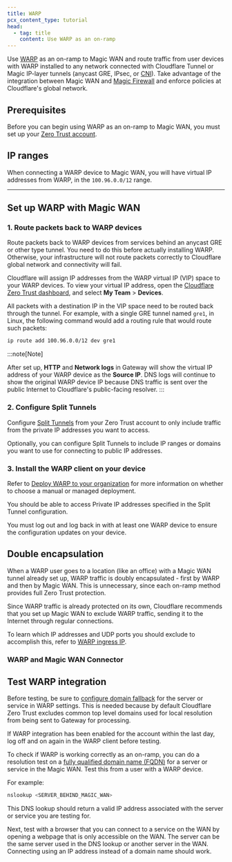 ```yaml
---
title: WARP
pcx_content_type: tutorial
head:
  - tag: title
    content: Use WARP as an on-ramp
---
```



Use [WARP](/cloudflare-one/connections/connect-devices/warp/) as an <GlossaryTooltip term="on-ramp">on-ramp</GlossaryTooltip> to Magic WAN and route traffic from user devices with WARP installed to any network connected with Cloudflare Tunnel or Magic IP-layer tunnels (<GlossaryTooltip term="anycast">anycast</GlossaryTooltip> <GlossaryTooltip term="GRE tunnel" link="/magic-wan/configuration/manually/how-to/configure-tunnels/#add-tunnels">GRE</GlossaryTooltip>, <GlossaryTooltip term="IPsec tunnel" link="/magic-wan/configuration/manually/how-to/configure-tunnels/#add-tunnels">IPsec</GlossaryTooltip>, or [CNI](/network-interconnect/)). Take advantage of the integration between Magic WAN and [Magic Firewall](/magic-firewall/) and enforce policies at Cloudflare's global network.

## Prerequisites

Before you can begin using WARP as an on-ramp to Magic WAN, you must set up your [Zero Trust account](/cloudflare-one/setup/#create-a-zero-trust-organization).

## IP ranges

When connecting a WARP device to Magic WAN, you will have virtual IP addresses from WARP, in the `100.96.0.0/12` range.

---

## Set up WARP with Magic WAN

### 1. Route packets back to WARP devices

Route packets back to WARP devices from services behind an anycast GRE or other type tunnel. You need to do this before actually installing WARP. Otherwise, your infrastructure will not route packets correctly to Cloudflare global network and connectivity will fail.

Cloudflare will assign IP addresses from the WARP virtual IP (VIP) space to your WARP devices. To view your virtual IP address, open the [Cloudflare Zero Trust dashboard](https://one.dash.cloudflare.com/), and select **My Team** > **Devices**.

All packets with a destination IP in the VIP space need to be routed back through the tunnel. For example, with a single GRE tunnel named `gre1`, in Linux, the following command would add a routing rule that would route such packets:

```sh
ip route add 100.96.0.0/12 dev gre1
```

:::note[Note]

After set up, **HTTP** and **Network logs** in Gateway will show the virtual IP address of your WARP device as the **Source IP**. DNS logs will continue to show the original WARP device IP because DNS traffic is sent over the public Internet to Cloudflare's public-facing resolver.
:::

### 2. Configure Split Tunnels

Configure [Split Tunnels](/cloudflare-one/connections/connect-devices/warp/configure-warp/route-traffic/split-tunnels/) from your Zero Trust account to only include traffic from the private IP addresses you want to access.

Optionally, you can configure Split Tunnels to include IP ranges or domains you want to use for connecting to public IP addresses.

### 3. Install the WARP client on your device

Refer to [Deploy WARP to your organization](/cloudflare-one/connections/connect-devices/warp/deployment/) for more information on whether to choose a manual or managed deployment.

You should be able to access Private IP addresses specified in the Split Tunnel configuration.

You must log out and log back in with at least one WARP device to ensure the configuration updates on your device.

<Render file="traceroute" product="networking-services" />

## Double encapsulation

When a WARP user goes to a location (like an office) with a Magic WAN tunnel already set up, WARP traffic is doubly encapsulated - first by WARP and then by Magic WAN. This is unnecessary, since each on-ramp method provides full Zero Trust protection.

Since WARP traffic is already protected on its own, Cloudflare recommends that you set up Magic WAN to exclude WARP traffic, sending it to the Internet through regular connections.

To learn which IP addresses and UDP ports you should exclude to accomplish this, refer to [WARP ingress IP](/cloudflare-one/connections/connect-devices/warp/deployment/firewall/#warp-ingress-ip).

### WARP and Magic WAN Connector

<Render file="mconn/app-aware-policies/warp-traffic" product="networking-services" />

## Test WARP integration

Before testing, be sure to [configure domain fallback](/cloudflare-one/connections/connect-devices/warp/configure-warp/route-traffic/local-domains/#add-a-domain) for the server or service in WARP settings. This is needed because by default Cloudflare Zero Trust excludes common top level domains used for local resolution from being sent to Gateway for processing.

If WARP integration has been enabled for the account within the last day, log off and on again in the WARP client before testing.

To check if WARP is working correctly as an on-ramp, you can do a resolution test on a [fully qualified domain name (FQDN)](https://en.wikipedia.org/wiki/Fully_qualified_domain_name) for a server or service in the Magic WAN. Test this from a user with a WARP device.

For example:

```sh
nslookup <SERVER_BEHIND_MAGIC_WAN>
```

This DNS lookup should return a valid IP address associated with the server or service you are testing for.

Next, test with a browser that you can connect to a service on the WAN by opening a webpage that is only accessible on the WAN. The server can be the same server used in the DNS lookup or another server in the WAN. Connecting using an IP address instead of a domain name should work.